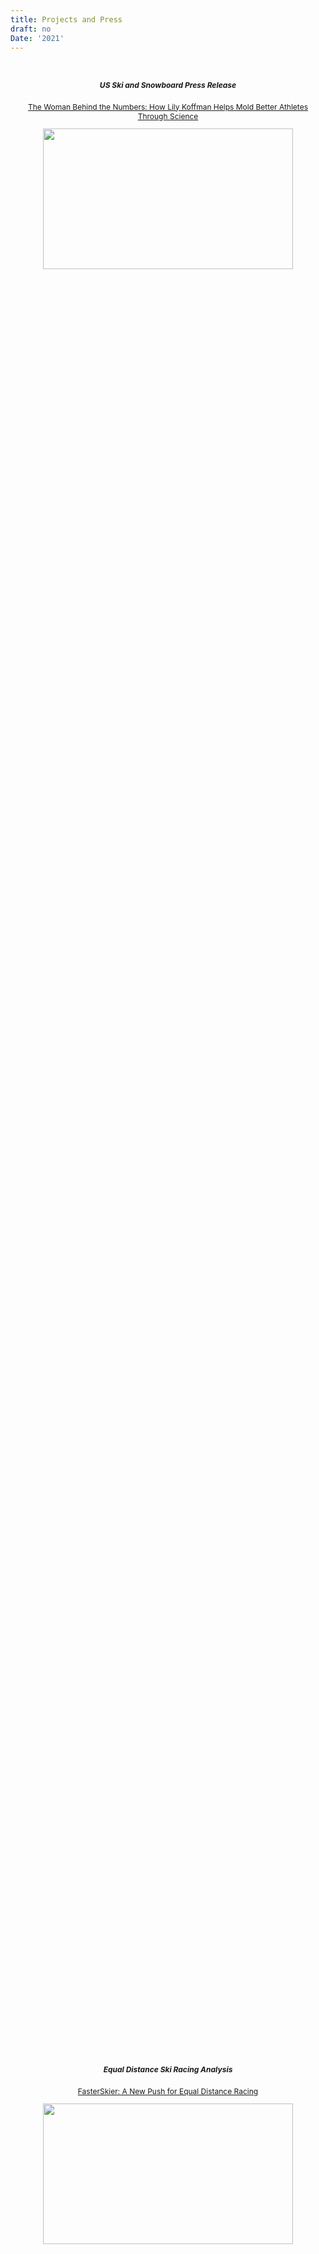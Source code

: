 ```yaml
---
title: Projects and Press
draft: no
Date: '2021'
---
```

<div id=content>
<div class=container style=font-size:12px;text-align:center id=projects>
<div class=row>
<div class=col-lg-6 style=padding-top:1%>
<div class=card style=margin:5%;height:80%>
<div class= blueish>
<div class=card-body>
<h5 class=card-title> US Ski and Snowboard Press Release</h5>
<p class=card-text><a href=https://usskiandsnowboard.org/news/woman-behind-numbers-how-lily-koffman-helps-mold-better-athletes-through-science target=_blank>The Woman Behind the Numbers: How Lily Koffman Helps Mold Better Athletes Through Science</a></p>
<img class = card-image width="400" height="225" src = https://usskiandsnowboard.org/sites/default/files/images/news-articles/hero-image/2020-09/DSC08340.jpg />
</div>
</div>
</div>
</div>
<div class=col-lg-6 style=padding-top:1%>
<div class=card style=margin:5%;height:80%>
<div class= blueish>
<div class=card-body>
<h5 class=card-title> Equal Distance Ski Racing Analysis </h5>
<p class=card-text><a href=https://fasterskier.com/2021/05/a-new-push-for-equal-distance-racing/?fbclid=IwAR3PzxRWfXpNgCHzpqY-m-wug--_ZN7UlaM0lYh6iDjlvCrpbGZShUA5xyc target=_blank>FasterSkier: A New Push for Equal Distance Racing</a></p>
<img class = card-image width="400" height="225" src = https://fasterskier.com/wp-content/blogs.dir/1/files/2021/05/Skate.jpeg />
</div>
</div>
</div>
</div>
<div class=col-lg-6 style=padding-top:1%>
<div class=card style=margin:5%;height:80%>
<div class= blueish>
<div class=card-body>
<h5 class=card-title> Comcast Sports Tech Webinar Panelist </h5>
<p class=card-text><a href=https://www.comcastsportstech.com/event/livin-on-the-edge-u-s-ski-snowboards-competitive-edge-via-analytics/ target=_blank>Livin’ On the Edge: U.S. Ski & Snowboard’s Competitive Edge via Analytics</a></p>
<iframe width="400" height="225" src="https://www.youtube.com/embed/gKojeBd-4JI" title="YouTube video player" frameborder="0" allow="accelerometer; autoplay; clipboard-write; encrypted-media; gyroscope; picture-in-picture" allowfullscreen></iframe> 
</div>
</div>
</div>
</div>
<div class=col-lg-6 style=padding-top:1%>
<div class=card style=margin:5%;height:80%>
<div class= blueish>
<div class=card-body>
<h5 class=card-title> Undergraduate Thesis</h5>
<p class=card-text><a href=https://drive.google.com/drive/folders/1HjrZKbM9zdiVKNp-lcb3jFxn5D2arp0S target=_blank>Modeling Cycling Performance Using Observational GPX Data</a></p>
<img class = card-image width="400" height="225" src = ../images/thesis.png />
</div>
</div>
</div>
</div>
<div class=col-lg-6 style=padding-top:1%>
<div class=card style=margin:5%;height:80%>
<div class= blueish>
<div class=card-body>
<h5 class=card-title> Women in Sports Tech (WiST) </h5>
<p class=card-text><a href=https://www.womeninsportstech.org/fellowship-alumni target=_blank>2020 Fellow</a></p>
<iframe width="400" height="225" title="vimeo-player" src="https://player.vimeo.com/video/420152373?h=66f48d2517" width="640" height="360" frameborder="0" allowfullscreen></iframe>
</div>
</div>
</div>
</div>
